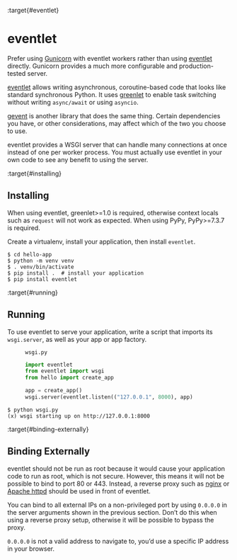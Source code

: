 :target{#eventlet}

# eventlet

Prefer using [Gunicorn](gunicorn.mdx) with eventlet workers rather than using
[eventlet](https://eventlet.net/) directly. Gunicorn provides a much more configurable and
production-tested server.

[eventlet](https://eventlet.net/) allows writing asynchronous, coroutine-based code that looks
like standard synchronous Python. It uses [greenlet](https://greenlet.readthedocs.io/en/latest/) to enable task
switching without writing <code>async/await</code> or using <code>asyncio</code>.

[gevent](gevent.mdx) is another library that does the same thing. Certain
dependencies you have, or other considerations, may affect which of the
two you choose to use.

eventlet provides a WSGI server that can handle many connections at once
instead of one per worker process. You must actually use eventlet in
your own code to see any benefit to using the server.

:target{#installing}

## Installing

When using eventlet, greenlet>=1.0 is required, otherwise context locals
such as <code>request</code> will not work as expected. When using PyPy,
PyPy>=7.3.7 is required.

Create a virtualenv, install your application, then install
<code>eventlet</code>.

```text
$ cd hello-app
$ python -m venv venv
$ . venv/bin/activate
$ pip install .  # install your application
$ pip install eventlet
```

:target{#running}

## Running

To use eventlet to serve your application, write a script that imports
its <code>wsgi.server</code>, as well as your app or app factory.

<figure id="id2">
  <figcaption>
    <code>wsgi.py</code>
  </figcaption>

  ```python
  import eventlet
  from eventlet import wsgi
  from hello import create_app

  app = create_app()
  wsgi.server(eventlet.listen(("127.0.0.1", 8000), app)
  ```
</figure>

```text
$ python wsgi.py
(x) wsgi starting up on http://127.0.0.1:8000
```

:target{#binding-externally}

## Binding Externally

eventlet should not be run as root because it would cause your
application code to run as root, which is not secure. However, this
means it will not be possible to bind to port 80 or 443. Instead, a
reverse proxy such as [nginx](nginx.mdx) or [Apache httpd](apache-httpd.mdx) should be used
in front of eventlet.

You can bind to all external IPs on a non-privileged port by using
<code>0.0.0.0</code> in the server arguments shown in the previous section.
Don’t do this when using a reverse proxy setup, otherwise it will be
possible to bypass the proxy.

<code>0.0.0.0</code> is not a valid address to navigate to, you’d use a specific
IP address in your browser.
